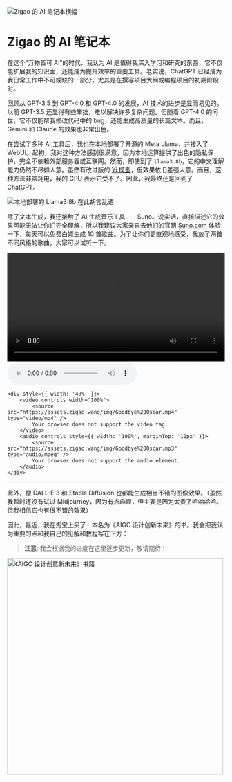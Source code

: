 ![Zigao 的 AI 笔记本横幅](https://assets.zigao.wang/img/AIGC-banner.png)

# Zigao 的 AI 笔记本

在这个“万物皆可 AI”的时代，我认为 AI 是值得我深入学习和研究的东西，它不仅能扩展我的知识面，还能成为提升效率的重要工具。老实说，ChatGPT 已经成为我日常工作中不可或缺的一部分，尤其是在撰写项目大纲或编程项目的初期阶段时。

回顾从 GPT-3.5 到 GPT-4.0 和 GPT-4.0 的发展，AI 技术的进步是显而易见的。以前 GPT-3.5 还显得有些笨拙，难以解决许多复杂问题。但随着 GPT-4.0 的问世，它不仅能帮我修改代码中的 bug，还能生成高质量的长篇文本。而且，Gemini 和 Claude 的效果也非常出色。

在尝试了多种 AI 工具后，我也在本地部署了开源的 Meta Llama，并接入了 WebUI。起初，我对这种方法感到很满意，因为本地运算提供了出色的隐私保护，完全不依赖外部服务器或互联网。然而，即使到了 `llama3:8b`，它的中文理解能力仍然不尽如人意。虽然有改进版的 [Yi 模型](https://github.com/01-ai/Yi)，但效果依旧差强人意。而且，这种方法非常耗电，我的 GPU 表示它受不了。因此，我最终还是回到了 ChatGPT。

![本地部署的 Llama3:8b 在此胡言乱语](https://assets.zigao.wang/img/CleanShot%202024-07-20%20at%2016.44.23@2x.png)

除了文本生成，我还接触了 AI 生成音乐工具——Suno。说实话，直接描述它的效果可能无法让你们完全理解，所以我建议大家亲自去他们的官网 [Suno.com](http://suno.com/) 体验一下，每天可以免费白嫖生成 10 首歌曲。为了让你们更直观地感受，我放了两首不同风格的歌曲，大家可以试听一下。

<div style={{ display: 'flex', justifyContent: 'space-between', margin: '20px 0' }}>
    <div style={{ width: '48%' }}>
        <video controls width="100%">
            <source src="https://assets.zigao.wang/img/Code%20Dreams.mp4" type="video/mp4" />
            Your browser does not support the video tag.
        </video>
        <audio controls style={{ width: '100%', marginTop: '10px' }}>
            <source src="https://assets.zigao.wang/img/Code%20Dreams.mp3" type="audio/mpeg" />
            Your browser does not support the audio element.
        </audio>
    </div>

    <div style={{ width: '48%' }}>
        <video controls width="100%">
            <source src="https://assets.zigao.wang/img/Goodbye%20Oscar.mp4" type="video/mp4" />
            Your browser does not support the video tag.
        </video>
        <audio controls style={{ width: '100%', marginTop: '10px' }}>
            <source src="https://assets.zigao.wang/img/Goodbye%20Oscar.mp3" type="audio/mpeg" />
            Your browser does not support the audio element.
        </audio>
    </div>
</div>

---

此外，像 DALL-E 3 和 Stable Diffusion 也都能生成相当不错的图像效果。（虽然我暂时还没有试过 Midjourney，因为有点麻烦，但主要是因为太贵了哈哈哈哈。但我相信它也有很不错的效果）

因此，最近，我在淘宝上买了一本名为《AIGC 设计创新未来》的书。我会把我认为重要的点和我自己的见解和教程写在下方：

> **注意**: 我会根据我的进度在这里逐步更新，敬请期待！

<img alt="《AIGC 设计创意新未来》书籍" src="https://assets.zigao.wang/img/20240720160919.png" width="500"/>
